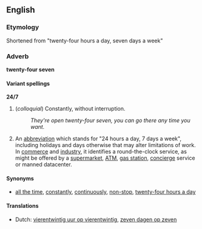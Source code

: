 ==English==
===Etymology===
Shortened from "twenty-four hours a day, seven days a week"

===Adverb===
'''twenty-four seven'''

====Variant spellings====
'''24/7'''

#(''colloquial'') Constantly, without interruption.
#:''They're open twenty-four seven, you can go there any time you want.''
# An [[w:abbreviation|abbreviation]] which stands for "24 hours a day, 7 days a week", including holidays and days otherwise that may alter limitations of work. In [[w:commerce|commerce]] and [[w:industry|industry]], it identifies a round-the-clock service, as might be offered by a [[w:supermarket|supermarket]], [[w:ATM|ATM]], [[w:Filling station|gas station]], [[w:concierge|concierge]] service or manned datacenter.

====Synonyms====
*[[all the time]], [[constantly]], [[continuously]], [[non-stop]], [[twenty-four hours a day]]

====Translations====
*Dutch: [[vierentwintig uur op vierentwintig]], [[zeven dagen op zeven]]